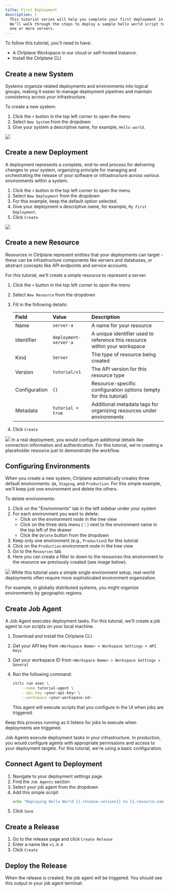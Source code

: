 ```yaml
---
title: First Deployment
description: |
  This tutorial series will help you complete your first deployment in Ctrlplane.
  We’ll walk through the steps to deploy a sample hello world script to run against
  one or more servers.
---
```


To follow this tutorial, you'll need to have:

- A Ctrlplane Workspace in our cloud or self-hosted instance.
- Install the Ctrlplane CLI

## Create a new System

Systems organize related deployments and environments into logical groups,
making it easier to manage deployment pipelines and maintain consistency across
your infrastructure.

To create a new system:

1. Click the `+` button in the top left corner to open the menu
2. Select `New System` from the dropdown
3. Give your system a descriptive name, for example, `Hello world`.

<Frame>
  <img src="/images/first-deployment/new-system-dialog.png" />
</Frame>

## Create a new Deployment

A deployment represents a complete, end-to-end process for delivering changes to
your system, organizing principle for managing and orchestrating the release of
your software or infrastructure across various environments within a system.

1. Click the `+` button in the top left corner to open the menu
2. Select `New Deployment` from the dropdown
3. For this example, keep the default option selected.
4. Give your deployment a descriptive name, for example, `My First Deployment`.
5. Click `Create`.

<Frame>
  <img src="/images/first-deployment/new-deployment-dialog.png" />
</Frame>

## Create a new Resource

Resources in Ctrlplane represent entities that your deployments can target -
these can be infrastructure components like servers and databases, or abstract
concepts like API endpoints and service accounts.

For this tutorial, we'll create a simple resource to represent a server:

1. Click the `+` button in the top left corner to open the menu
2. Select `New Resource` from the dropdown
3. Fill in the following details:

   | Field         | Value                 | Description                                                               |
   | :------------ | :-------------------- | :------------------------------------------------------------------------ |
   | Name          | `server-a`            | A name for your resource                                                  |
   | Identifier    | `deployment-server-a` | A unique identifier used to reference this resource within your workspace |
   | Kind          | `Server`              | The type of resource being created                                        |
   | Version       | `tutorial/v1`         | The API version for this resource type                                    |
   | Configuration | `{}`                  | Resource-specific configuration options (empty for this tutorial)         |
   | Metadata      | `tutorial = true`     | Additional metadata tags for organizing resources under environments      |

4. Click `Create`

<Frame>
  <img src="/images/first-deployment/new-server-resource.png" />
</Frame>

<Note>
  In a real deployment, you would configure additional details like connection
  information and authentication. For this tutorial, we're creating a
  placeholder resource just to demonstrate the workflow.
</Note>

## Configuring Environments

When you create a new system, Ctrlplane automatically creates three default
environments: `QA`, `Staging`, and `Production`. For this simple
example, we'll keep just one environment and delete the others.

To delete environments:

1. Click on the "Environments" tab in the left sidebar under your system
2. For each environment you want to delete:
   - Click on the environment node in the tree view
   - Click on the three dots menu (⋮) next to the environment name in the top
     left of the drawer
   - Click the `Delete` button from the dropdown
3. Keep only one environment (e.g., `Production`) for this tutorial
4. Click on the `Production` environment node in the tree view
5. Go to the `Resources` tab
6. Here you can create a filter to down to the resources this environment to the
   resource we previously created (see image below).

<Frame>
  <img src="/images/first-deployment/configure-production-resources.png" />
</Frame>

<Note>
While this tutorial uses a simple single environment setup, real-world
deployments often require more sophisticated environment organization.

For example, in globally distributed systems, you might organize environments by
geographic regions.

</Note>

## Create Job Agent

A Job Agent executes deployment tasks. For this tutorial, we'll create a job
agent to run scripts on your local machine.

1. Download and install the Ctrlplane CLI
2. Get your API key from `<Workspace Name> > Workspace Settings > API Keys`
3. Get your workspace ID from `<Workspace Name> > Workspace Settings > General`
4. Run the following command:

   ```bash
   ctrlc run exec \
       --name tutorial-agent \
       --api-key <your-api-key> \
       --workspace <your-workspace-id>
   ```

   This agent will execute scripts that you configure in the UI when jobs are
   triggered.

Keep this process running as it listens for jobs to execute when deployments are
triggered.

<Note>
  Job Agents execute deployment tasks in your infrastructure. In production, you
  would configure agents with appropriate permissions and access to your
  deployment targets. For this tutorial, we're using a basic configuration.
</Note>

## Connect Agent to Deployment

1. Navigate to your deployment settings page
2. Find the `Job Agents` section
3. Select your job agent from the dropdown
4. Add this simple script:
   ```bash
   echo "Deploying Hello World {{.release.version}} to {{.resource.name}}"
   ```
5. Click `Save`

## Create a Release

1. Go to the release page and click `Create Release`
2. Enter a name like `v1.0.0`
3. Click `Create`

## Deploy the Release

When the release is created, the job agent will be triggered. You should see this output in your job agent terminal:
